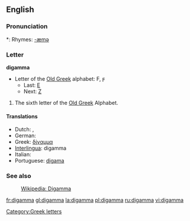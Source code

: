 {{rfc}}
==English==

===Pronunciation===
*: Rhymes: [[Rhymes:English:-æmə|-æmə]]

===Letter===
'''digamma'''

* Letter of the [[w:Old Greek|Old Greek]] alphabet: Ϝ, ϝ
** Last: [[epsilon|Ε]]
** Next: [[zeta|Ζ]]

# The sixth letter of the [[w:Old Greek|Old Greek]] Alphabet.

====Translations====
* Dutch: {{t-|nl|digamma|m|f}}, {{t|nl|wau|m|f}}
* German: {{t-|de|Digamma|n}}
* Greek: [[δίγαμμα]] {{n}}
* [[Interlingua]]: digamma
* Italian: {{t-|it|digamma}}
* Portuguese: [[digama]] {{m}}

===See also===
: [[w:Digamma (letter)|Wikipedia: Digamma]]

[[Category:Greek letters]]

[[fr:digamma]]
[[gl:digamma]]
[[la:digamma]]
[[pl:digamma]]
[[ru:digamma]]
[[vi:digamma]]
